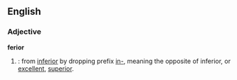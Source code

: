 ==English==

===Adjective===
'''ferior'''
# {{cattag|Slang}}: from [[inferior]] by dropping prefix [[in-]], meaning the opposite of inferior, or [[excellent]], [[superior]].